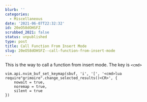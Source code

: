 ```yaml
---
blurb: ''
categories:
  - Miscellaneous
date: '2021-06-07T22:32:32'
id: 20eO58dOHSFZ
scrubbed_2021: false
status: unpublished
type: post
title: Call Function From Insert Mode
slug: 20eO58dOHSFZ--call-function-from-insert-mode
---
```


This is the way to call a function from insert mode. The key is `<cmd>`



    vim.api.nvim_buf_set_keymap(sbuf, 'i', '[', '<cmd>lua require"grimoire".change_selected_results()<CR>', {
        nowait = true,
        noremap = true,
        silent = true
    })

